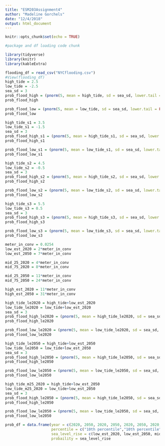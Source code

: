 ```yaml
---
title: "ESM203Assignment4"
author: "Madeline Gorchels"
date: "12/4/2018"
output: html_document
---
```


```r
knitr::opts_chunk$set(echo = TRUE)
```

```r
#package and df loading code chunk

library(tidyverse)
library(knitr)
library(kableExtra)


```

```r
flooding_df = read_csv("NYCflooding.csv")
#View(flooding_df)
high_tide = 2.5
low_tide = -2.5
sea_sd = 3
prob_flood_high = (pnorm(5, mean = high_tide, sd = sea_sd, lower.tail = FALSE))
prob_flood_high

prob_flood_low = (pnorm(5, mean = low_tide, sd = sea_sd, lower.tail = FALSE))
prob_flood_low

```

```r
high_tide_s1 = 3.5
low_tide_s1 = -1.5
sea_sd = 3
prob_flood_high_s1 = (pnorm(5, mean = high_tide_s1, sd = sea_sd, lower.tail = FALSE))
prob_flood_high_s1

prob_flood_low_s1 = (pnorm(5, mean = low_tide_s1, sd = sea_sd, lower.tail = FALSE))
prob_flood_low_s1
```
```r
high_tide_s2 = 4.5
low_tide_s2 = -0.5
sea_sd = 3
prob_flood_high_s2 = (pnorm(5, mean = high_tide_s2, sd = sea_sd, lower.tail = FALSE))
prob_flood_high_s2

prob_flood_low_s2 = (pnorm(5, mean = low_tide_s2, sd = sea_sd, lower.tail = FALSE))
prob_flood_low_s2
```
```r
high_tide_s3 = 5.5
low_tide_s3 = 0.5
sea_sd = 3
prob_flood_high_s3 = (pnorm(5, mean = high_tide_s3, sd = sea_sd, lower.tail = FALSE))
prob_flood_high_s3

prob_flood_low_s3 = (pnorm(5, mean = low_tide_s3, sd = sea_sd, lower.tail = FALSE))
prob_flood_low_s3
```

```r
meter_in_conv = 0.0254
low_est_2020 = 2*meter_in_conv
low_est_2050 = 7*meter_in_conv

mid_25_2020 = 4*meter_in_conv
mid_75_2020 = 8*meter_in_conv

mid_25_2050 = 11*meter_in_conv
mid_75_2050 = 24*meter_in_conv

high_est_2020 = 11*meter_in_conv
high_est_2050 = 31*meter_in_conv

```

```r
high_tide_le2020 = high_tide+low_est_2020
low_tide_le2020 = low_tide+low_est_2020
sea_sd = 3
prob_flood_high_le2020 = (pnorm(5, mean = high_tide_le2020, sd = sea_sd, lower.tail = FALSE))
prob_flood_high_le2020

prob_flood_low_le2020 = (pnorm(5, mean = low_tide_le2020, sd = sea_sd, lower.tail = FALSE))
prob_flood_low_le2020
```

```r
high_tide_le2050 = high_tide+low_est_2050
low_tide_le2050 = low_tide+low_est_2050
sea_sd = 3
prob_flood_high_le2050 = (pnorm(5, mean = high_tide_le2050, sd = sea_sd, lower.tail = FALSE))
prob_flood_high_le2050

prob_flood_low_le2050 = (pnorm(5, mean = low_tide_le2050, sd = sea_sd, lower.tail = FALSE))
prob_flood_low_le2050
```

```r
high_tide_m25_2020 = high_tide+low_est_2050
low_tide_m25_2020 = low_tide+low_est_2050
sea_sd = 3
prob_flood_high_le2050 = (pnorm(5, mean = high_tide_le2050, sd = sea_sd, lower.tail = FALSE))
prob_flood_high_le2050

prob_flood_low_le2050 = (pnorm(5, mean = low_tide_le2050, sd = sea_sd, lower.tail = FALSE))
prob_flood_low_le2050
```

```r
prob_df = data.frame(year = c(2020, 2050, 2020, 2050, 2020, 2050, 2020, 2050), 
                     percentile = c("10th percentile","10th percentile","25th percentile","25th percentile","75th percentile","75th percentile","90th percentile","90th percentile"),
                     sea_level_rise = c(low_est_2020, low_est_2050, mid_25_2020, mid_75_2020, mid_25_2050, mid_75_2050, high_est_2020, high_est_2050),
                     probaility = sea_level_rise
```

